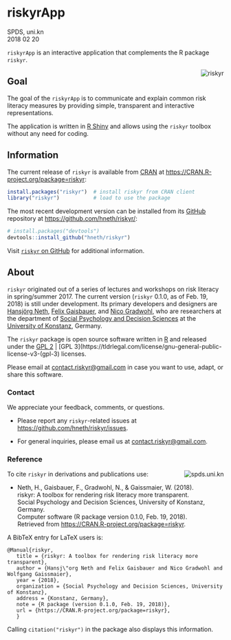 # riskyrApp
SPDS, uni.kn  
2018 02 20

`riskyrApp` is an interactive application that complements the R package `riskyr`. 

<!-- riskyr logo: -->  
<a href = "https://github.com/hneth/riskyr">
<!-- <img src = "./www/riskyr_cube.png" alt = "riskyr" style = "width: 180px; float: right; border:20;"/> -->
<img src = "./www/riskyr_cube_s.png" alt = "riskyr" align = "right" style = "float: right; border:20;"/>
</a>
<!-- ![riskyr](./www/riskyr_cube_s.png) --> 
<!-- knitr::include_graphics("./www/riskyr_cube_s.png") -->


## Goal

The goal of the `riskyrApp` is to communicate and explain common risk literacy measures by providing simple, transparent and interactive representations.

The application is written in [R Shiny](https://shiny.rstudio.com/) and allows using the `riskyr` toolbox without any need for coding.


## Information

The current release of `riskyr` is available from [CRAN](https://CRAN.R-project.org/) at  <https://CRAN.R-project.org/package=riskyr>: 

```r
install.packages("riskyr")  # install riskyr from CRAN client
library("riskyr")           # load to use the package
```

The most recent development version can be installed from its [GitHub](https://github.com) repository at <https://github.com/hneth/riskyr/>: 

```r
# install.packages("devtools")
devtools::install_github("hneth/riskyr")
```

Visit [`riskyr` on GitHub](https://github.com/hneth/riskyr) for additional information. 



## About

`riskyr` originated out of a series of lectures and workshops on risk literacy in spring/summer 2017. 
The current version (`riskyr` 0.1.0, as of Feb. 19, 2018) is still under development. 
Its primary developers and designers are 
[Hansjörg Neth](https://www.spds.uni-konstanz.de/hans-neth), 
[Felix Gaisbauer](https://www.spds.uni-konstanz.de/felix-gaisbauer), and 
[Nico Gradwohl](https://www.spds.uni-konstanz.de/nico-gradwohl), 
who are researchers at the department of 
[Social Psychology and Decision Sciences](https://www.spds.uni-konstanz.de) at the 
[University of Konstanz](https://www.uni-konstanz.de/en/), Germany. 

The `riskyr` package is open source software written in [R](https://www.r-project.org/) and released under the 
[GPL 2](https://tldrlegal.com/license/gnu-general-public-license-v2) | 
[GPL 3](https://tldrlegal.com/license/gnu-general-public-license-v3-(gpl-3) licenses. 

Please email at <contact.riskyr@gmail.com>  in case you want to use, adapt, or share this software.


### Contact

We appreciate your feedback, comments, or questions. 

- Please report any `riskyr`-related issues at <https://github.com/hneth/riskyr/issues>.

- For general inquiries, please email us at <contact.riskyr@gmail.com>. 


### Reference

<!-- uni.kn logo and link to SPDS: -->  
<!-- ![](./www/uniKn_logo.png) --> 
<a href="https://www.spds.uni-konstanz.de/">
<!--<img src = "./www/uniKn_logo.png" alt = "spds.uni.kn" style = "width: 300px; float: right; border:20;"/> --> 
<img src = "./www/uniKn_logo_s.png" alt = "spds.uni.kn" align = "right" style = "float: right; border:20;"/>
</a>

To cite `riskyr` in derivations and publications use:

-  Neth, H., Gaisbauer, F., Gradwohl, N., & Gaissmaier, W. (2018).    
    riskyr: A toolbox for rendering risk literacy more transparent.    
    Social Psychology and Decision Sciences, University of Konstanz, Germany.    
    Computer software (R package version 0.1.0, Feb. 19, 2018).    
    Retrieved from <https://CRAN.R-project.org/package=riskyr>.   

A BibTeX entry for LaTeX users is: 

    @Manual{riskyr,
       title = {riskyr: A toolbox for rendering risk literacy more transparent},
       author = {Hansj\"org Neth and Felix Gaisbauer and Nico Gradwohl and Wolfgang Gaissmaier},
       year = {2018},
       organization = {Social Psychology and Decision Sciences, University of Konstanz},
       address = {Konstanz, Germany},
       note = {R package (version 0.1.0, Feb. 19, 2018)},
       url = {https://CRAN.R-project.org/package=riskyr},
       }    
    
Calling `citation("riskyr")` in the package also displays this information.

<!-- eof. -->
